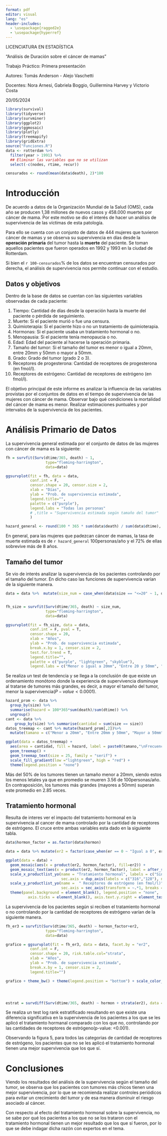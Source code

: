 ---
format: pdf
editor: visual
lang: "es"
header-includes:
  - \usepackage{ragged2e}
  - \usepackage{hyperref}
---


\Centering

\vspace{3cm}


\pagenumbering{gobble}

\vspace{5cm}

\large
LICENCIATURA EN ESTADÍSTICA

\vspace{1cm}

\large
\Huge
"Análisis de Duración sobre el cáncer de mamas"
\Huge
\newline
\vspace{0.3cm}

\normalsize
Trabajo Práctico: Primera presentación 
\vspace{1cm}
\begin{center}
    \includegraphics[width=.5\linewidth]{cancer-mama.jpg}
\end{center}
\vspace{2cm}
Autores: Tomás Anderson - Alejo Vaschetti

Docentes: Nora Arnesi, Gabriela Boggio, Guillermina Harvey y Victorio Costa   

20/05/2024
\normalsize


\newpage
\pagenumbering{arabic}

\RaggedRight
\newpage

```{r, echo=FALSE, message=FALSE, error=FALSE, warning=FALSE}
library(survival)
library(tidyverse)
library(survminer)
library(ggplot2)
library(ggmosaic)
library(plotly)
library(treemapify)
library(gridExtra)
source("Funciones.R")
data <- rotterdam %>%
  filter(year > 1991) %>%
  ## Eliminar las variables que no se utilizan
  select(-c(nodes, rtime, recur))

censurados <- round(mean(data$death), 2)*100
```

# Introducción

De acuerdo a datos de la Organización Mundial de la Salud (OMS), cada año se producen 1,38 millones de nuevos casos y 458.000 muertes por cáncer de mama. Por este motivo se dio el interés de hacer un análisis de supervivencia de las víctimas de esta patología.

Para ello se cuenta con un conjunto de datos de 444 mujeres que tuvieron cáncer de mamas y se observa su supervivencia en días desde la **operación primaria** del tumor hasta la **muerte** del paciente. Se toman aquellos pacientes que fueron operados en 1992 y 1993 en la ciudad de Rotterdam.

Si bien el `r 100-censurados`% de los datos se encuentran censurados por derecha, el análisis de supervivencia nos permite continuar con el estudio.

## Datos y objetivos

Dentro de la base de datos se cuentan con las siguientes variables observadas de cada paciente:

1.  Tiempo: Cantidad de días desde la operación hasta la muerte del paciente o pérdida de seguimiento.
2.  Muerte: Si el paciente murió o fue una censura.
3.  Quimioterapia: Si el paciente hizo o no un tratamiento de quimioterapia.
4.  Hormonas: Si el paciente usaba un tratamiento hormonal o no.
5.  Menopausia: Si el paciente tenía menopaucia o no.
6.  Edad: Edad del paciente al hacerse la operación primaria.
7.  Tamaño del tumor: Si el tamaño del tumor es menor o igual a 20mm, entre 20mm y 50mm o mayor a 50mm.
8.  Grado: Grado del tumor (grado 2 o 3).
9.  Receptores de progesterona: Cantidad de receptores de progesterona (en fmol/l).
10. Receptores de estrógeno: Cantidad de receptores de estrógeno (en fmol/l).

El objetivo principal de este informe es analizar la influencia de las variables provistas por el conjuntos de datos en el tiempo de supervivencia de las mujeres con cáncer de mama. Observar bajo qué condiciones la mortalidad del cáncer de mama es menor. Realizar estimaciones puntuales y por intervalos de la supervivencia de los pacientes.

\newpage
# Análisis Primario de Datos

La supervivencia general estimada por el conjunto de datos de las mujeres con cáncer de mama es la siguiente:

```{r, echo = FALSE, fig.cap = "Supervivencia estimada de las mujeres con cáncer de mama"}
fh = survfit(Surv(dtime/365, death) ~ 1, 
                  type="fleming-harrington", 
                  data=data)

ggsurvplot(fit = fh, data = data,
           conf.int = F,
           censor.shape = 20, censor.size = 2,
           xlab = "Días", 
           ylab = "Prob. de supervivencia estimada",
           legend.title="",
           palette = c("purple"),
           legend.labs = "Todas las personas"
           # ,title = "Supervivencia estimada según tamaño del tumor"
           )

hazard_general <- round(100 * 365 * sum(data$death) / sum(data$dtime), 2)
```

En general, para las mujeres que padezcan cáncer de mamas, la tasa de muerte estimada es de `r hazard_general` 100personas/año y el 72% de ellas sobrevive más de 8 años.

## Tamaño del tumor

Se vio de interés analizar la supervivencia de los pacientes controlando por el tamaño del tumor. En dicho caso las funciones de supervivencia varían de la siguiente manera.

```{r, echo = FALSE, fig.cap = "Supervivencia estimada para las mujeres según el tamaño del tumor", fig.height = 5, fig.width= 10}
data = data %>%  mutate(size_num = case_when(data$size == "<=20" ~ 1, data$size == "20-50" ~ 2, data$size == ">50" ~ 3)) 


fh_size = survfit(Surv(dtime/365, death) ~ size_num, 
                  type="fleming-harrington", 
                  data=data)

ggsurvplot(fit = fh_size, data = data,
           conf.int = F, pval = T,
           censor.shape = 20, 
           xlab = "Años", 
           ylab = "Prob. de supervivencia estimada",
           break.x.by = 1, censor.size = 2,
           test.for.trend = T,
           legend.title="",
           palette = c("purple", "lightgreen", "skyblue"),
           legend.labs = c("Menor o igual a 20mm", "Entre 20 y 50mm", "Mayor a 50mm"))
```

Se realiza un test de tendencia y se llega a la conclusión de que existe un ordenamiento monótono donde la experiencia de supervivencia disminuye al tratarse de tumores más grandes, es decir, a mayor el tamaño del tumor, menor la supervivencia($P-value<0.0001$).

```{r, fig.height=5, fig.width=14, echo = FALSE, fig.cap = "Frecuencias relativas de las mujeres según el tamaño del tumor y medidas descriptivas"}

hazard_prom <- data %>% 
  group_by(size) %>% 
  summarise(hazard = 100*365*sum(death)/sum(dtime)) %>% 
  ungroup()
cant <- data %>% 
    group_by(size) %>% summarise(cantidad = sum(size == size))
datos_treemap <- cant %>% mutate(hazard_prom[,2])%>%
  mutate(tamano = c("Menor a 20mm", "Entre 20mm y 50mm", "Mayor a 50mm")) %>% mutate(trunks = c(2621.42, 2419.36, 1740.73))

ggplot(data = datos_treemap) +
  aes(area = cantidad, fill = hazard, label = paste0(tamano,"\nFrecuencia relativa = ", round(cantidad/sum(cantidad),3)*100 , "%\nRiesgo = ", round(hazard, 2), "    100 personas/año" ,"\nMedia truncada = ", round(trunks/365, 2), " años")) +
  geom_treemap() + 
  geom_treemap_text(size = 25, family = "serif") +
  scale_fill_gradient(low ="lightgreen", high = "red") +
  theme(legend.position = "none") 
```

Más del 50% de los tumores tienen un tamaño menor a 20mm, siendo estos los menos letales ya que en promedio se mueren 3.56 de 100personas/año. En contraposición, los tumores más grandes (mayores a 50mm) superan este promedio en 2.85 veces.

## Tratamiento hormonal
 
Resulta de interes ver el impacto del tratamiento hormonal en la supervivencia al cancer de mama controlado por la cantidad de receptores de estrógeno. El cruce entre ambas variables esta dado en la siguiente tabla.

```{r, fig.height= 5, fig.width=14, echo = FALSE, warning = FALSE, error=FALSE, fig.cap = "Grafico de mosaicos de los receptores de estrógeno vs tratamiento hormonal"}
data$hormon_factor = as.factor(data$hormon)

data = data %>% mutate(er2 = factor(case_when(er == 0 ~ "Igual a 0", er > 0 & er <=50 ~ "Entre 0 y 50", er > 50 ~ "Mayor a 50"), levels = c("Igual a 0","Entre 0 y 50", "Mayor a 50")))

ggplot(data = data) +
  geom_mosaic(aes(x = product(er2, hormon_factor), fill=er2)) +
  geom_mosaic_text(aes(x = product(er2, hormon_factor), label = after_stat(.wt)), size=6) +
  scale_x_productlist_yo(name = "Tratamiento hormonal", labels = c("Sin", "Con"), position = "top", 
                         sec.axis = dup_axis(labels = c("316","128"), name = "")) +
  scale_y_productlist_yo(name =  " Receptores de estrógeno (en fmol/l)", labels = c("Igual a 0", "Entre 0 y 50", "Mayor a 50"), 
                         sec.axis = sec_axis(transform = ~.*1, breaks = c(0.2,.45,.8), labels = c("149","88","207"), name = "")) +
  theme(panel.background = element_blank(), legend.position = "none", 
          axis.ticks = element_blank(), axis.text.y.right = element_text(vjust = 2, size = 17),axis.text.x.bottom = element_text(size = 17), axis.text = element_text(size = 17), axis.title = element_text(size = 17), title = element_text(size = 17), axis.text.y.left = element_text(size = 17))
```

La supervivencia de los pacientes según si reciben el tratamiento hormonal o no controlando por la cantidad de receptores de estrógeno varían de la siguiente manera.



```{r, echo = FALSE, fig.cap = "Supervivencia estimada de las mujeres según si se le aplicó el tratamiento hormonal o no controlando por la cantidad de receptores de estrógeno", fig.height=5, fig.width=10}



fh_er3 = survfit(Surv(dtime/365, death) ~ hormon_factor+er2, 
                  type="fleming-harrington", 
                  data=data)

grafico = ggsurvplot(fit = fh_er3, data = data, facet.by = "er2",
           conf.int = F,
           censor.shape = 20, risk.table.col="strata",
           xlab = "Años", 
           ylab = "Prob. de supervivencia estimada",
           break.x.by = 1, censor.size = 2,
           legend.title="")

grafico + theme_bw() + theme(legend.position = "bottom") + scale_color_discrete(labels = c("Sin", "Con"), name = "Tratamiento hormonal") + facet_wrap(~er2, )





```
\newpage
```{r, echo = FALSE, }
estrat = survdiff(Surv(dtime/365, death) ~ hormon + strata(er2), data = data)
```
Se realiza un test log rank estratificado resultando en que existe una diferencia significativa en la supervivencia de los pacientes a los que se les aplicó el tratamiento hormanal comparado con los que no, controlando por las cantidades de receptores de estrógeno(p-value: <0.001). 

Observando la figura 5, para todos las categorias de cantidad de receptores de estrógeno, los pacientes que no se les aplicó el tratamiento hormonal tienen una mejor supervivencia que los que sí.



# Conclusiones

Viendo los resultados del análisis de la supervivencia según el tamaño del tumor, se observa que los pacientes con tumores más chicos tienen una mejor supervivencia, por lo que se recomienda realizar controles periódicos para evitar un crecimiento del tumor y de esa manera disminuir el riesgo asociado al cáncer.

Con respecto al efecto del tratamiento hormonal sobre la supervivencia, no se sabe por qué los pacientes a los que no se los trataron con el tratamiento hormonal tienen un mejor resultado que los que sí fueron, por lo que se debe indagar dicha razón con expertos en el tema.

